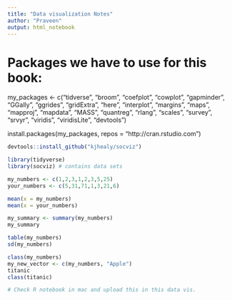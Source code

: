 ```yaml
---
title: "Data visualization Notes"
author: "Praveen"
output: html_notebook
---
```


# Packages we have to use for this book:


my_packages <- c("tidverse", "broom", "coefplot", "cowplot", "gapminder", "GGally", "ggrides", "gridExtra", "here", "interplot", "margins", "maps", "mapproj", "mapdata", "MASS", "quantreg", "rlang", "scales", "survey", "srvyr", "viridis", "viridisLite", "devtools")

install.packages(my_packages, repos = "http://cran.rstudio.com")



```r

devtools::install_github("kjhealy/socviz")

```

```r
library(tidyverse)
library(socviz) # contains data sets


```


```r

my_numbers <- c(1,2,3,1,2,3,5,25)
your_numbers <- c(5,31,71,1,3,21,6)

mean(x = my_numbers)
mean(x = your_numbers)

my_summary <- summary(my_numbers)
my_summary

table(my_numbers)
sd(my_numbers)

class(my_numbers)
my_new_vector <- c(my_numbers, "Apple")
titanic
class(titanic)

# Check R notebook in mac and upload this in this data vis.



```



```r



```



















